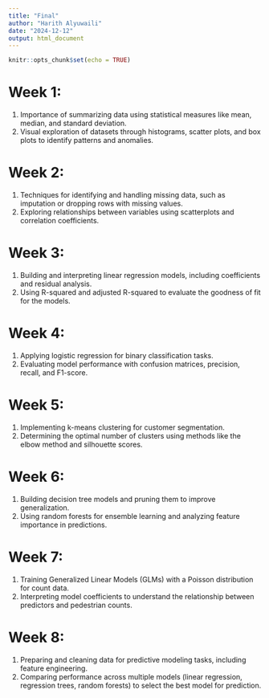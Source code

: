---
title: "Final"
author: "Harith Alyuwaili"
date: "2024-12-12"
output: html_document
---

```{r setup, include=FALSE}
knitr::opts_chunk$set(echo = TRUE)
```

# Week 1:
  1. Importance of summarizing data using statistical measures like mean, median, and standard deviation.
  2. Visual exploration of datasets through histograms, scatter plots, and box plots to identify patterns and anomalies.

# Week 2:
  1. Techniques for identifying and handling missing data, such as imputation or dropping rows with missing values.
  2. Exploring relationships between variables using scatterplots and correlation coefficients.

# Week 3: 
  1. Building and interpreting linear regression models, including coefficients and residual analysis.
  2. Using R-squared and adjusted R-squared to evaluate the goodness of fit for the models.

# Week 4: 
  1. Applying logistic regression for binary classification tasks.
  2. Evaluating model performance with confusion matrices, precision, recall, and F1-score.

# Week 5: 
  1. Implementing k-means clustering for customer segmentation.
  2. Determining the optimal number of clusters using methods like the elbow method and silhouette scores.
  
# Week 6:
  1. Building decision tree models and pruning them to improve generalization.
  2. Using random forests for ensemble learning and analyzing feature importance in predictions.

# Week 7: 
  1. Training Generalized Linear Models (GLMs) with a Poisson distribution for count data.
  2. Interpreting model coefficients to understand the relationship between predictors and pedestrian counts.

# Week 8:

  1. Preparing and cleaning data for predictive modeling tasks, including feature engineering.
  2. Comparing performance across multiple models (linear regression, regression trees, random forests) to select the best model for prediction.
